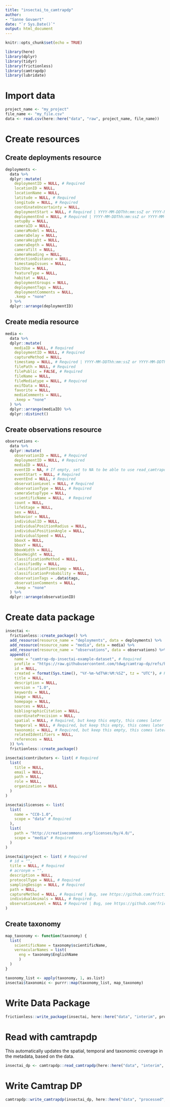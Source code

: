 ```yaml
---
title: "insectai_to_camtrapdp"
author: 
- "Sanne Govaert"
date: "`r Sys.Date()`"
output: html_document
---
```


```r
knitr::opts_chunk$set(echo = TRUE)
```

```r
library(here)
library(dplyr)
library(tidyr)
library(frictionless)
library(camtrapdp)
library(lubridate)
```

# Import data

```r
project_name <- "my_project"
file_name <- "my_file.csv"
data <- read.csv(here::here("data", "raw", project_name, file_name))
```

# Create resources

## Create deployments resource

```r
deployments <-
  data %>% 
  dplyr::mutate(
    deploymentID = NULL, # Required
    locationID = NULL,
    locationName = NULL,
    latitude = NULL, # Required
    longitude = NULL, # Required
    coordinateUncertainty = NULL,
    deploymentStart = NULL, # Required | YYYY-MM-DDThh:mm:ssZ or YYYY-MM-DDThh:mm:ss±hh:mm
    deploymentEnd = NULL, # Required | YYYY-MM-DDThh:mm:ssZ or YYYY-MM-DDThh:mm:ss±hh:mm
    setupBy = NULL,
    cameraID = NULL,
    cameraModel = NULL,
    cameraDelay = NULL,
    cameraHeight = NULL,
    cameraDepth = NULL,
    cameraTilt = NULL,
    cameraHeading = NULL,
    detectionDistance = NULL,
    timestampIssues = NULL,
    baitUse = NULL,
    featureType = NULL,
    habitat = NULL,
    deploymentGroups = NULL,
    deploymentTags = NULL,
    deploymentComments = NULL,
    .keep = "none"
  ) %>% 
  dplyr::arrange(deploymentID)
```

## Create media resource

```r
media <-
  data %>% 
  dplyr::mutate(
    mediaID = NULL, # Required
    deploymentID = NULL, # Required
    captureMethod = NULL,
    timestamp = NULL, # Required | YYYY-MM-DDThh:mm:ssZ or YYYY-MM-DDThh:mm:ss±hh:mm
    filePath = NULL, # Required
    filePublic = FALSE, # Required
    fileName = NULL,
    fileMediatype = NULL, # Required
    exifData = NULL,
    favorite = NULL,
    mediaComments = NULL,
    .keep = "none"
  ) %>% 
  dplyr::arrange(mediaID) %>%
  dplyr::distinct()
```

## Create observations resource

```r
observations <-
  data %>% 
  dplyr::mutate(
    observationID = NULL, # Required
    deploymentID = NULL, # Required
    mediaID = NULL,
    eventID = NA, # If empty, set to NA to be able to use read_camtrapdp(), see https://github.com/inbo/camtrapdp/issues/162
    eventStart = NULL, # Required
    eventEnd = NULL, # Required
    observationLevel = NULL, # Required
    observationType = NULL, # Required 
    cameraSetupType = NULL,
    scientificName = NULL,  # Required
    count = NULL,
    lifeStage = NULL,
    sex = NULL,
    behavior = NULL,
    individualID = NULL,
    individualPositionRadius = NULL,
    individualPositionAngle = NULL,
    individualSpeed = NULL,
    bboxX = NULL,
    bboxY = NULL,
    bboxWidth = NULL,
    bboxHeight = NULL,
    classificationMethod = NULL,
    classifiedBy = NULL,
    classificationTimestamp = NULL,
    classificationProbability = NULL,
    observationTags = .data$tags,
    observationComments = NULL,
    .keep = "none"
  ) %>% 
  dplyr::arrange(observationID)
```

# Create data package

```r
insectai <-
  frictionless::create_package() %>%
  add_resource(resource_name = "deployments", data = deployments) %>%
  add_resource(resource_name = "media", data = media) %>%
  add_resource(resource_name = "observations", data = observations) %>%
  append(c(
    name = "camtrap-dp-insectai-example-dataset", # Required
    profile = "https://raw.githubusercontent.com/tdwg/camtrap-dp/refs/heads/insectai/camtrap-dp-profile.json", # Required
    id = NULL,
    created = format(Sys.time(), "%Y-%m-%dT%H:%M:%SZ", tz = "UTC"), # Required
    title = NULL,
    description = NULL,
    version = "1.0",
    keywords = NULL,
    image = NULL,
    homepage = NULL,
    sources = NULL,
    bibliographicCitation = NULL,
    coordinatePrecision = NULL,
    spatial = NULL, # Required, but keep this empty, this comes later
    temporal = NULL, # Required, but keep this empty, this comes later
    taxonomic = NULL, # Required, but keep this empty, this comes later
    relatedIdentifiers = NULL,
    references = NULL
  )) %>%
  frictionless::create_package()

insectai$contributors <- list( # Required
  list(
    title = NULL,
    email = NULL,
    path = NULL,
    role = NULL,
    organization = NULL
  )
)

insectai$licenses <- list(
  list(
    name = "CC0-1.0",
    scope = "data" # Required
  ),
  list(
    path = "http://creativecommons.org/licenses/by/4.0/",
    scope = "media" # Required
  )
)

insectai$project <- list( # Required
  # id = "",
  title = NULL, # Required
  # acronym = "",
  description = NULL,
  protocolType = NULL, # Required
  samplingDesign = NULL, # Required
  path = NULL,
  captureMethod = NULL, # Required | Bug, see https://github.com/frictionlessdata/frictionless-r/issues/276
  individualAnimals = NULL, # Required
  observationLevel = NULL # Required | Bug, see https://github.com/frictionlessdata/frictionless-r/issues/276
)
```

## Create taxonomy

```r
map_taxonomy <- function(taxonomy) {
  list(
    scientificName = taxonomy$scientificName,
    vernacularNames = list(
      eng = taxonomy$EnglishName
      )
  )
}
```

```r
taxonomy_list <- apply(taxonomy, 1, as.list)
insectai$taxonomic <- purrr::map(taxonomy_list, map_taxonomy)
```

# Write Data Package

```r
frictionless::write_package(insectai, here::here("data", "interim", project_name))
```

# Read with camtrapdp

This automatically updates the spatial, temporal and taxonomic coverage in the metadata, based on the data.

```r
insectai_dp <- camtrapdp::read_camtrapdp(here::here("data", "interim", project_name, "datapackage.json"))
```

# Write Camtrap DP

```r
camtrapdp::write_camtrapdp(insectai_dp, here::here("data", "processed", project_name))
```
